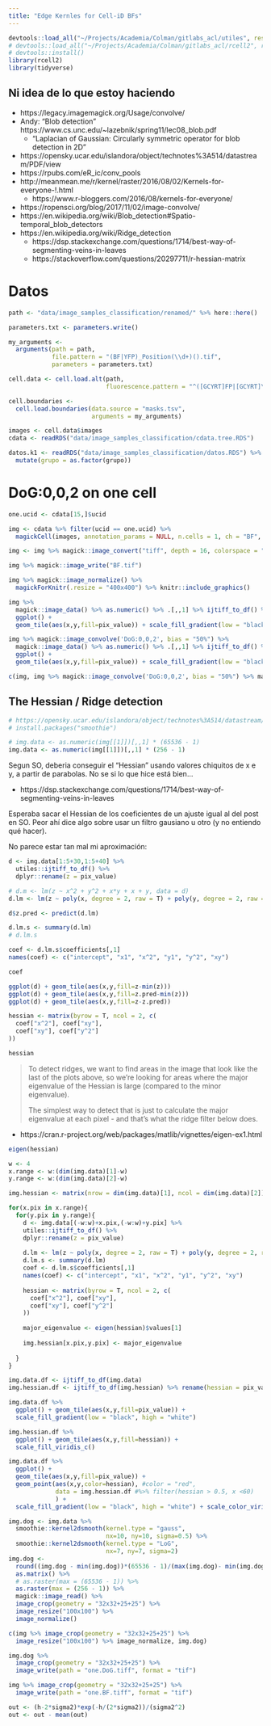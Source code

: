 ```yaml
---
title: "Edge Kernles for Cell-iD BFs"
---
```


```r
devtools::load_all("~/Projects/Academia/Colman/gitlabs_acl/utiles", reset = T)
# devtools::load_all("~/Projects/Academia/Colman/gitlabs_acl/rcell2", reset = T)
# devtools::install()
library(rcell2)
library(tidyverse)
```

## Ni idea de lo que estoy haciendo

* https://legacy.imagemagick.org/Usage/convolve/
* Andy: "Blob detection" https://www.cs.unc.edu/~lazebnik/spring11/lec08_blob.pdf
  * "Laplacian of Gaussian: Circularly symmetric operator for blob detection in 2D"
* https://opensky.ucar.edu/islandora/object/technotes%3A514/datastream/PDF/view
* https://rpubs.com/eR_ic/conv_pools
* http://meanmean.me/r/kernel/raster/2016/08/02/Kernels-for-everyone-!.html
  * https://www.r-bloggers.com/2016/08/kernels-for-everyone/
* https://ropensci.org/blog/2017/11/02/image-convolve/
* https://en.wikipedia.org/wiki/Blob_detection#Spatio-temporal_blob_detectors
* https://en.wikipedia.org/wiki/Ridge_detection
  * https://dsp.stackexchange.com/questions/1714/best-way-of-segmenting-veins-in-leaves
  * https://stackoverflow.com/questions/20297711/r-hessian-matrix

# Datos

```r
path <- "data/image_samples_classification/renamed/" %>% here::here()

parameters.txt <- parameters.write()

my_arguments <- 
  arguments(path = path,
            file.pattern = "(BF|YFP)_Position(\\d+)().tif", 
            parameters = parameters.txt)

cell.data <- cell.load.alt(path,
                           fluorescence.pattern = "^([GCYRT]FP|[GCYRT]\\d{2})_Position\\d+.tif$",)

cell.boundaries <- 
  cell.load.boundaries(data.source = "masks.tsv", 
                       arguments = my_arguments)

images <- cell.data$images
cdata <- readRDS("data/image_samples_classification/cdata.tree.RDS")

datos.k1 <- readRDS("data/image_samples_classification/datos.RDS") %>% 
  mutate(grupo = as.factor(grupo))
```

# DoG:0,0,2 on one cell

```r
one.ucid <- cdata[15,]$ucid
```


```r
img <- cdata %>% filter(ucid == one.ucid) %>% 
  magickCell(images, annotation_params = NULL, n.cells = 1, ch = "BF", return_raw = T)

img <- img %>% magick::image_convert("tiff", depth = 16, colorspace = "gray")

img %>% magick::image_write("BF.tif")

img %>% magick::image_normalize() %>% 
  magickForKnitr(.resize = "400x400") %>% knitr::include_graphics()
```

```r
img %>%
  magick::image_data() %>% as.numeric() %>% .[,,1] %>% ijtiff_to_df() %>% 
  ggplot() +
  geom_tile(aes(x,y,fill=pix_value)) + scale_fill_gradient(low = "black", high = "white")

img %>% magick::image_convolve('DoG:0,0,2', bias = "50%") %>% 
  magick::image_data() %>% as.numeric() %>% .[,,1] %>% ijtiff_to_df() %>% 
  ggplot() +
  geom_tile(aes(x,y,fill=pix_value)) + scale_fill_gradient(low = "black", high = "white")  

c(img, img %>% magick::image_convolve('DoG:0,0,2', bias = "50%") %>% magick::image_equalize())
```

## The Hessian / Ridge detection

```r
# https://opensky.ucar.edu/islandora/object/technotes%3A514/datastream/PDF/view
# install.packages("smoothie")

# img.data <- as.numeric(img[[1]])[,,1] * (65536 - 1)
img.data <- as.numeric(img[[1]])[,,1] * (256 - 1)
```

Segun SO, deberia conseguir el "Hessian" usando valores chiquitos de x e y,
a partir de parabolas. No se si lo que hice está bien...

* https://dsp.stackexchange.com/questions/1714/best-way-of-segmenting-veins-in-leaves

Esperaba sacar el Hessian de los coeficientes de un ajuste igual al del post en SO.
Peor ahí dice algo sobre usar un filtro gausiano u otro (y no entiendo qué hacer).

No parece estar tan mal mi aproximación:

```r
d <- img.data[1:5+30,1:5+40] %>% 
  utiles::ijtiff_to_df() %>% 
  dplyr::rename(z = pix_value)

# d.m <- lm(z ~ x^2 + y^2 + x*y + x + y, data = d)
d.lm <- lm(z ~ poly(x, degree = 2, raw = T) + poly(y, degree = 2, raw = T) + x*y, data = d)

d$z.pred <- predict(d.lm)

d.lm.s <- summary(d.lm)
# d.lm.s

coef <- d.lm.s$coefficients[,1]
names(coef) <- c("intercept", "x1", "x^2", "y1", "y^2", "xy")

coef

ggplot(d) + geom_tile(aes(x,y,fill=z-min(z)))
ggplot(d) + geom_tile(aes(x,y,fill=z.pred-min(z)))
ggplot(d) + geom_tile(aes(x,y,fill=z-z.pred))
```

```r
hessian <- matrix(byrow = T, ncol = 2, c(
  coef["x^2"], coef["xy"], 
  coef["xy"], coef["y^2"]
))

hessian
```

> To detect ridges, we want to find areas in the image that look like the last of the plots above, so we're looking for areas where the major eigenvalue of the Hessian is large (compared to the minor eigenvalue).
> 
> The simplest way to detect that is just to calculate the major eigenvalue at each pixel - and that's what the ridge filter below does.

* https://cran.r-project.org/web/packages/matlib/vignettes/eigen-ex1.html

```r
eigen(hessian)
```

```r
w <- 4
x.range <- w:(dim(img.data)[1]-w)
y.range <- w:(dim(img.data)[2]-w)

img.hessian <- matrix(nrow = dim(img.data)[1], ncol = dim(img.data)[2])

for(x.pix in x.range){
  for(y.pix in y.range){
    d <- img.data[(-w:w)+x.pix,(-w:w)+y.pix] %>% 
    utiles::ijtiff_to_df() %>% 
    dplyr::rename(z = pix_value)
  
    d.lm <- lm(z ~ poly(x, degree = 2, raw = T) + poly(y, degree = 2, raw = T) + x*y, data = d)
    d.lm.s <- summary(d.lm)
    coef <- d.lm.s$coefficients[,1]
    names(coef) <- c("intercept", "x1", "x^2", "y1", "y^2", "xy")
    
    hessian <- matrix(byrow = T, ncol = 2, c(
      coef["x^2"], coef["xy"], 
      coef["xy"], coef["y^2"]
    ))
    
    major_eigenvalue <- eigen(hessian)$values[1]
    
    img.hessian[x.pix,y.pix] <- major_eigenvalue
    
  }
}

img.data.df <- ijtiff_to_df(img.data)
img.hessian.df <- ijtiff_to_df(img.hessian) %>% rename(hessian = pix_value)
```


```r
img.data.df %>% 
  ggplot() + geom_tile(aes(x,y,fill=pix_value)) +
  scale_fill_gradient(low = "black", high = "white")

img.hessian.df %>% 
  ggplot() + geom_tile(aes(x,y,fill=hessian)) +
  scale_fill_viridis_c()

img.data.df %>% 
  ggplot() +
  geom_tile(aes(x,y,fill=pix_value)) +
  geom_point(aes(x,y,color=hessian), #color = "red",
             data = img.hessian.df #%>% filter(hessian > 0.5, x <60)
             ) +
  scale_fill_gradient(low = "black", high = "white") + scale_color_viridis_c()
```


```r
img.dog <- img.data %>% 
  smoothie::kernel2dsmooth(kernel.type = "gauss",
                           nx=10, ny=10, sigma=0.5) %>%
  smoothie::kernel2dsmooth(kernel.type = "LoG",
                           nx=7, ny=7, sigma=2)
img.dog <- 
  round((img.dog - min(img.dog))*(65536 - 1)/(max(img.dog)- min(img.dog))) %>% 
  as.matrix() %>% 
  # as.raster(max = (65536 - 1)) %>%
  as.raster(max = (256 - 1)) %>%
  magick::image_read() %>% 
  image_crop(geometry = "32x32+25+25") %>% 
  image_resize("100x100") %>% 
  image_normalize()

c(img %>% image_crop(geometry = "32x32+25+25") %>% 
  image_resize("100x100") %>% image_normalize, img.dog)
```


```r
img.dog %>% 
  image_crop(geometry = "32x32+25+25") %>% 
  image_write(path = "one.DoG.tiff", format = "tif")

img %>% image_crop(geometry = "32x32+25+25") %>% 
  image_write(path = "one.BF.tiff", format = "tif")
```

```r
out <- (h-2*sigma2)*exp(-h/(2*sigma2))/(sigma2^2)
out <- out - mean(out)
```

